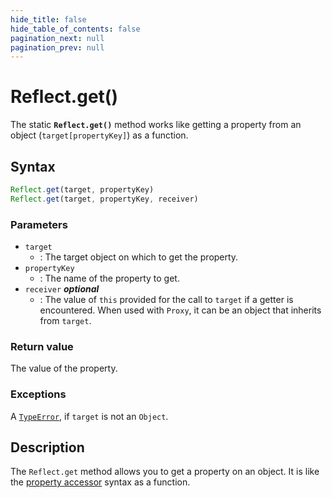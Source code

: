 ```yaml
---
hide_title: false
hide_table_of_contents: false
pagination_next: null
pagination_prev: null
---
```

# Reflect.get()

The static **`Reflect.get()`** method works like getting a
property from an object (`target[propertyKey]`) as a function.

## Syntax

```js
Reflect.get(target, propertyKey)
Reflect.get(target, propertyKey, receiver)
```

### Parameters

- `target`
  - : The target object on which to get the property.
- `propertyKey`
  - : The name of the property to get.
- `receiver` _**optional**_
  - : The value of `this` provided for the call to
    `target` if a getter is encountered. When used with
    `Proxy`, it can be an object that inherits from
    `target`.

### Return value

The value of the property.

### Exceptions

A [`TypeError`](../../globals/TypeError/TypeError.md), if `target` is not an
`Object`.

## Description

The `Reflect.get` method allows you to get a property on an object. It is like the
[property accessor](https://developer.mozilla.org/docs/Web/JavaScript/Reference/Operators/Property_Accessors) syntax as a function.
